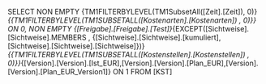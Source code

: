 SELECT NON EMPTY {TM1FILTERBYLEVEL(TM1SubsetAll([Zeit].[Zeit]), 0)}*{{TM1FILTERBYLEVEL(TM1SUBSETALL([Kostenarten].[Kostenarten]) , 0)}} ON 0, NON EMPTY {[Freigabe].[Freigabe].[Test]}*{EXCEPT([Sichtweise].[Sichtweise].MEMBERS , {[Sichtweise].[Sichtweise].[kumuliert],[Sichtweise].[Sichtweise].[Sichtweise]})}*{{TM1FILTERBYLEVEL(TM1SUBSETALL([Kostenstellen].[Kostenstellen]) , 0)}}*{[Version].[Version].[Ist_EUR],[Version].[Version].[Plan_EUR],[Version].[Version].[Plan_EUR_Version1]} ON 1 FROM [KST]